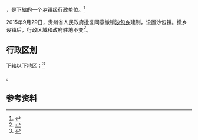 {{中国乡级行政区|52/05/25/207/000}}

'''{{PAGENAMEBASE}}'''，是{{PRC admin/fullname|52/05/25/207/000|3}}下辖的一个[[乡镇|乡镇]]级行政单位。<ref>{{PRC admin/ref sgc|{{PRC admin/parent|52/05/25/207/000}}}}</ref>

2015年9月29日，贵州省人民政府批复同意撤销[[沙包乡|沙包乡]]建制，设置沙包镇。撤乡设镇后，行政区域和政府驻地不变<ref>{{Cite web |url=http://gzsrmzfgb.gzgov.gov.cn/show.aspx?id=12120 |title=省人民政府关于同意纳雍县老凹坝乡等6个乡撤乡设镇的批复（黔府函〔2015〕223号） |access-date=2017-09-04 |archive-url=https://web.archive.org/web/20170905011045/http://gzsrmzfgb.gzgov.gov.cn/show.aspx?id=12120 |archive-date=2017-09-05 |dead-url=yes }}</ref>。

== 行政区划 ==

{{PAGENAMEBASE}}下辖以下地区：<ref>{{PRC admin/ref sgc|52/05/25/207/000}}</ref>

{{PRC admin/children|52/05/25/207/000}}。

== 参考资料 ==

{{reflist}}

{{行政区划小作品}}
{{PRC admin/navcat|52/05/25/207/000}}